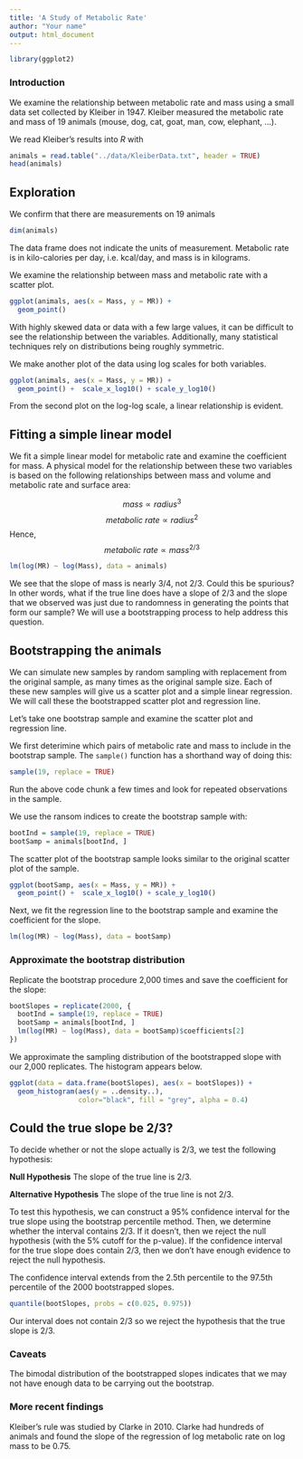 ```yaml
---
title: 'A Study of Metabolic Rate'
author: "Your name"
output: html_document
---
```


```r
library(ggplot2)
```

### Introduction

We examine the relationship between metabolic rate and mass using a small data set collected by Kleiber in 1947. Kleiber measured the metabolic rate and mass of 19 animals (mouse, dog, cat, goat, man, cow, elephant, ...).

We read Kleiber's results into *R* with
```r
animals = read.table("../data/KleiberData.txt", header = TRUE)
head(animals)
```


## Exploration

We confirm that there are measurements on 19 animals 

```r
dim(animals)
```

The data frame does not indicate the units of measurement. 
Metabolic rate is in kilo-calories per day, i.e. kcal/day, and
mass is in kilograms.


We examine the relationship between mass and metabolic rate with a scatter plot. 

```r
ggplot(animals, aes(x = Mass, y = MR)) +
  geom_point() 
```

With highly skewed data or data with a few large values, it 
can be difficult to see the relationship between the variables.
Additionally, many statistical techniques rely on distributions
being roughly symmetric. 

We make another plot of the data using log scales for both variables. 

```r
ggplot(animals, aes(x = Mass, y = MR)) +
  geom_point() +  scale_x_log10() + scale_y_log10()
```

From the second plot on the log-log scale, a linear relationship is evident.

## Fitting a simple linear model

We fit a simple linear model for metabolic rate and examine
the coefficient for mass. A physical model for the relationship between these two variables is based on the following relationships between mass and volume and metabolic rate and surface area:

$$ mass \propto radius^3$$
$$ metabolic~rate \propto radius^2$$
Hence,
$$ metabolic~rate \propto mass^{2/3}$$

```r
lm(log(MR) ~ log(Mass), data = animals)
```

We see that the slope of mass is nearly 3/4, not 2/3. Could this be spurious? In other words, what if the true line does have a slope of  2/3 and the slope that we observed was just due to randomness in generating the points that form our sample? We will use a bootstrapping process to help address this question.
 

## Bootstrapping the animals

We can simulate new samples by random sampling with replacement from the original sample, as many times as the original sample size. Each of these new samples will give us a scatter plot and a simple linear regression. We will call these the bootstrapped scatter plot and regression line.

Let's take one bootstrap sample and examine the scatter plot and regression line.

We first deterimine which pairs of metabolic rate and mass to include in the bootstrap sample.  The `sample()` function has a shorthand way of doing this:

```r
sample(19, replace = TRUE)
```

Run the above code chunk a few times and look for repeated observations in the sample. 

We use the ransom indices to create the bootstrap sample with:

```r
bootInd = sample(19, replace = TRUE)
bootSamp = animals[bootInd, ]
```

The scatter plot of the bootstrap sample looks similar to the original scatter plot of the sample. 

```r
ggplot(bootSamp, aes(x = Mass, y = MR)) +
  geom_point() +  scale_x_log10() + scale_y_log10()
```


Next, we fit the regression line to the bootstrap sample and examine
the coefficient for the slope.
```r
lm(log(MR) ~ log(Mass), data = bootSamp)
```

### Approximate the bootstrap distribution

Replicate the bootstrap procedure 2,000 times and save the coefficient for the slope:
```r
bootSlopes = replicate(2000, {
  bootInd = sample(19, replace = TRUE)
  bootSamp = animals[bootInd, ]
  lm(log(MR) ~ log(Mass), data = bootSamp)$coefficients[2]
})
```

We approximate the sampling distribution of the bootstrapped slope with our 2,000 replicates. The histogram appears below. 

```r
ggplot(data = data.frame(bootSlopes), aes(x = bootSlopes)) +
  geom_histogram(aes(y = ..density..), 
                 color="black", fill = "grey", alpha = 0.4)
```

## Could the true slope be 2/3?

To decide whether or not the slope actually is 2/3, we test the following hypothesis:

**Null Hypothesis** The slope of the true line is 2/3.

**Alternative Hypothesis** The slope of the true line is not 2/3.

To test this hypothesis, we can construct a 95% confidence interval for the true slope using the bootstrap percentile method. Then, we determine whether the interval contains 2/3.  If it doesn't, then we reject the null hypothesis (with the 5% cutoff for the p-value). If the confidence interval for the true slope does contain 2/3, then we don't have enough evidence to reject the null hypothesis. 

The confidence interval extends from the 2.5th percentile to the 97.5th percentile of the 2000 bootstrapped slopes.

```r
quantile(bootSlopes, probs = c(0.025, 0.975))
```

Our interval does not contain 2/3 so we reject the hypothesis that the true slope is 2/3.

### Caveats
The bimodal distribution of the bootstrapped slopes indicates that we may not have enough data to be carrying out the bootstrap.


### More recent findings
Kleiber's rule was studied by Clarke in 2010.
Clarke had hundreds of animals and found the slope of the regression of
log metabolic rate on log mass to be 0.75.


